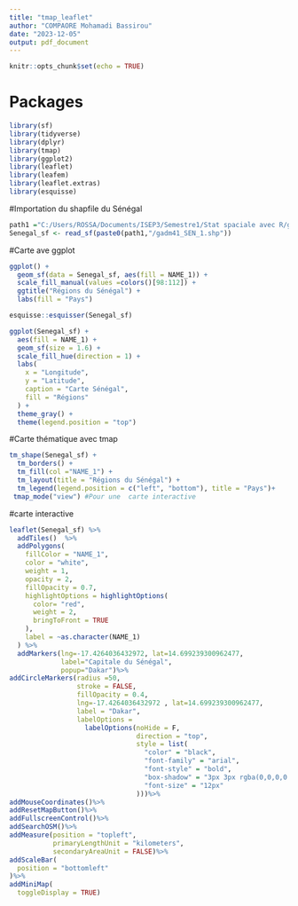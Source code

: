 ---
title: "tmap_leaflet"
author: "COMPAORE Mohamadi Bassirou"
date: "2023-12-05"
output: pdf_document
---

```{r setup, include=FALSE}
knitr::opts_chunk$set(echo = TRUE)
```

# Packages
```{r}
library(sf)
library(tidyverse) 
library(dplyr)
library(tmap)
library(ggplot2)
library(leaflet)
library(leafem)
library(leaflet.extras)
library(esquisse)

```

#Importation du shapfile du Sénégal

```{r}
path1 ="C:/Users/ROSSA/Documents/ISEP3/Semestre1/Stat spaciale avec R/gadm41"
Senegal_sf <- read_sf(paste0(path1,"/gadm41_SEN_1.shp"))
```

#Carte ave ggplot

```{r}
ggplot() +
  geom_sf(data = Senegal_sf, aes(fill = NAME_1)) +
  scale_fill_manual(values =colors()[98:112]) +
  ggtitle("Régions du Sénégal") + 
  labs(fill = "Pays") 
```



```{r}
esquisse::esquisser(Senegal_sf)

ggplot(Senegal_sf) +
  aes(fill = NAME_1) +
  geom_sf(size = 1.6) +
  scale_fill_hue(direction = 1) +
  labs(
    x = "Longitude",
    y = "Latitude",
    caption = "Carte Sénégal",
    fill = "Régions"
  ) +
  theme_gray() +
  theme(legend.position = "top")
```

#Carte thématique avec tmap

```{r}
tm_shape(Senegal_sf) +
  tm_borders() +
  tm_fill(col ="NAME_1") +
  tm_layout(title = "Régions du Sénégal") +
  tm_legend(legend.position = c("left", "bottom"), title = "Pays")+
 tmap_mode("view") #Pour une  carte interactive
```

#carte interactive

```{r}
leaflet(Senegal_sf) %>%
  addTiles()  %>% 
  addPolygons(
    fillColor = "NAME_1",
    color = "white",
    weight = 1,
    opacity = 2,
    fillOpacity = 0.7,
    highlightOptions = highlightOptions(
      color= "red",
      weight = 2,
      bringToFront = TRUE
    ),
    label = ~as.character(NAME_1)
  ) %>% 
  addMarkers(lng=-17.4264036432972, lat=14.699239300962477, 
             label="Capitale du Sénégal", 
             popup="Dakar")%>% 
addCircleMarkers(radius =50, 
                 stroke = FALSE,  
                 fillOpacity = 0.4, 
                 lng=-17.4264036432972 , lat=14.699239300962477, 
                 label = "Dakar", 
                 labelOptions = 
                   labelOptions(noHide = F, 
                                direction = "top", 
                                style = list(
                                  "color" = "black", 
                                  "font-family" = "arial", 
                                  "font-style" = "bold", 
                                  "box-shadow" = "3px 3px rgba(0,0,0,0.25)", 
                                  "font-size" = "12px" 
                                )))%>% 
addMouseCoordinates()%>%  
addResetMapButton()%>%  
addFullscreenControl()%>%  
addSearchOSM()%>%  
addMeasure(position = "topleft",              
           primaryLengthUnit = "kilometers",
           secondaryAreaUnit = FALSE)%>% 
addScaleBar(      
  position = "bottomleft" 
)%>% 
addMiniMap(
  toggleDisplay = TRUE)

```





